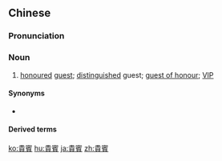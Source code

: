{{also|贵宾}}
==Chinese==
{{zh-forms|s=贵宾}}

===Pronunciation===
{{zh-pron
|m=guìbīn
|c=gwai3 ban1
|h=pfs=kui-pîn
|mn=kùi-pin
|cat=n
}}

===Noun===
{{zh-noun}}

# [[honoured]] [[guest]]; [[distinguished]] guest; [[guest of honour]]; [[VIP]]

====Synonyms====
* {{zh-l|嘉賓}}

====Derived terms====
{{zh-der|貴賓室}}

[[ko:貴賓]]
[[hu:貴賓]]
[[ja:貴賓]]
[[zh:貴賓]]
